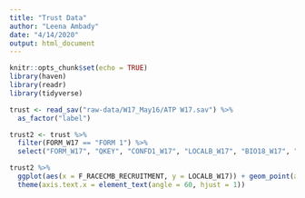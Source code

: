 ```yaml
---
title: "Trust Data"
author: "Leena Ambady"
date: "4/14/2020"
output: html_document
---
```


```r
knitr::opts_chunk$set(echo = TRUE)
library(haven)
library(readr)
library(tidyverse)
```

```r
trust <- read_sav("raw-data/W17_May16/ATP W17.sav") %>%
  as_factor("label")
```

```r
trust2 <- trust %>%
  filter(FORM_W17 == "FORM 1") %>%
  select("FORM_W17", "QKEY", "CONFD1_W17", "LOCALB_W17", "BIO18_W17", "F_AGECAT_FINAL", "F_INCOME_RECODE_FINAL", "F_RACECMB_RECRUITMENT")

trust2 %>%
  ggplot(aes(x = F_RACECMB_RECRUITMENT, y = LOCALB_W17)) + geom_point(alpha = 0.8) +
  theme(axis.text.x = element_text(angle = 60, hjust = 1))



```

